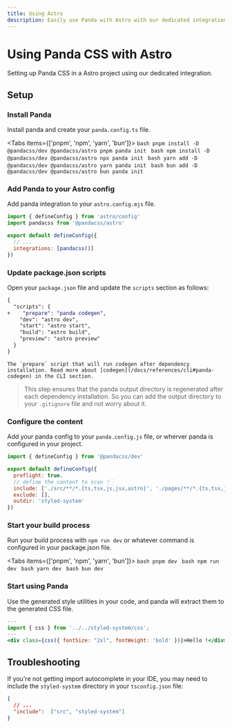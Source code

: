 ```yaml
---
title: Using Astro
description: Easily use Panda with Astro with our dedicated integration.
---
```


# Using Panda CSS with Astro

Setting up Panda CSS in a Astro project using our dedicated integration.

## Setup

<Steps>

### Install Panda

Install panda and create your `panda.config.ts` file.

<Tabs items={['pnpm', 'npm', 'yarn', 'bun']}>
  <Tab>
    ```bash
    pnpm install -D @pandacss/dev @pandacss/astro
    pnpm panda init
    ```
  </Tab>
  <Tab>
    ```bash
    npm install -D @pandacss/dev @pandacss/astro
    npx panda init
    ```
  </Tab>
  <Tab>
    ```bash
    yarn add -D @pandacss/dev @pandacss/astro
    yarn panda init
    ```
  </Tab>
  <Tab>
    ```bash
    bun add -D @pandacss/dev @pandacss/astro
    bun panda init
    ```
  </Tab>
</Tabs>

### Add Panda to your Astro config

Add panda integration to your `astro.config.mjs` file.

```js
import { defineConfig } from 'astro/config'
import pandacss from '@pandacss/astro'

export default defineConfig({
  // ...
  integrations: [pandacss()]
})
```

  ### Update package.json scripts

  Open your `package.json` file and update the `scripts` section as follows:

  ```diff {3}
  {
    "scripts": {
  +    "prepare": "panda codegen",
      "dev": "astro dev",
      "start": "astro start",
      "build": "astro build",
      "preview": "astro preview"
    }
  }
  ```

    The `prepare` script that will run codegen after dependency installation. Read more about [codegen](/docs/references/cli#panda-codegen) in the CLI section.

  > This step ensures that the panda output directory is regenerated after each dependency installation. So you can add the output directory to your `.gitignore` file and not worry about it.

### Configure the content

Add your panda config to your `panda.config.js` file, or wherver panda is configured in your project.

```js {6}
import { defineConfig } from '@pandacss/dev'

export default defineConfig({
  preflight: true,
  // define the content to scan 👇🏻
  include: ['./src/**/*.{ts,tsx,js,jsx,astro}', './pages/**/*.{ts,tsx,js,jsx,astro}'],
  exclude: [],
  outdir: 'styled-system'
})
```

### Start your build process

Run your build process with `npm run dev` or whatever command is configured in your package.json file.

<Tabs items={['pnpm', 'npm', 'yarn', 'bun']}>
  <Tab>
    ```bash
    pnpm dev
    ```
  </Tab>
  <Tab>
    ```bash
    npm run dev
    ```
  </Tab>
  <Tab>
    ```bash
    yarn dev
    ```
  </Tab>
  <Tab>
    ```bash
    bun dev
    ```
  </Tab>
</Tabs>

### Start using Panda

Use the generated style utilities in your code, and panda will extract them to the generated CSS file.

```jsx
---
import { css } from '../../styled-system/css';
---
<div class={css({ fontSize: "2xl", fontWeight: 'bold' })}>Hello !</div>
```
</Steps>

## Troubleshooting

If you're not getting import autocomplete in your IDE, you may need to include the `styled-system` directory in your `tsconfig.json` file:

```json filename="tsconfig.json"
{
  // ...
  "include":  ["src", "styled-system"]
}
```

